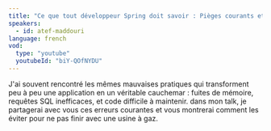 ```yaml
---
title: "Ce que tout développeur Spring doit savoir : Pièges courants et techniques d'efficacité"
speakers:
  - id: atef-maddouri
language: french
vod:
  type: "youtube"
  youtubeId: "biY-QOfNYDU"
---
```


J'ai souvent rencontré les mêmes mauvaises pratiques qui transforment peu à peu une application en un véritable cauchemar : fuites de mémoire, requêtes SQL inefficaces, et code difficile à maintenir. dans mon talk, je partagerai avec vous ces erreurs courantes et vous montrerai comment les éviter pour ne pas finir avec une usine à gaz.
